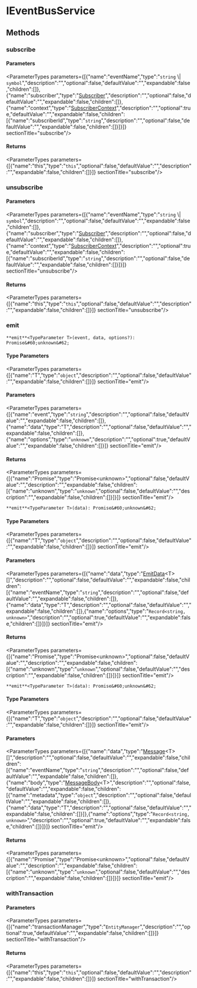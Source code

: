 
# IEventBusService

## Methods

### subscribe

#### Parameters

<ParameterTypes parameters={[{"name":"eventName","type":"`string` \\| `symbol`","description":"","optional":false,"defaultValue":"","expandable":false,"children":[]},{"name":"subscriber","type":"[Subscriber](../types/types.EventBusTypes.Subscriber.mdx)","description":"","optional":false,"defaultValue":"","expandable":false,"children":[]},{"name":"context","type":"[SubscriberContext](../types/types.EventBusTypes.SubscriberContext.mdx)","description":"","optional":true,"defaultValue":"","expandable":false,"children":[{"name":"subscriberId","type":"`string`","description":"","optional":false,"defaultValue":"","expandable":false,"children":[]}]}]}  sectionTitle="subscribe"/>

#### Returns

<ParameterTypes parameters={[{"name":"this","type":"`this`","optional":false,"defaultValue":"","description":"","expandable":false,"children":[]}]}  sectionTitle="subscribe"/>

### unsubscribe

#### Parameters

<ParameterTypes parameters={[{"name":"eventName","type":"`string` \\| `symbol`","description":"","optional":false,"defaultValue":"","expandable":false,"children":[]},{"name":"subscriber","type":"[Subscriber](../types/types.EventBusTypes.Subscriber.mdx)","description":"","optional":false,"defaultValue":"","expandable":false,"children":[]},{"name":"context","type":"[SubscriberContext](../types/types.EventBusTypes.SubscriberContext.mdx)","description":"","optional":true,"defaultValue":"","expandable":false,"children":[{"name":"subscriberId","type":"`string`","description":"","optional":false,"defaultValue":"","expandable":false,"children":[]}]}]}  sectionTitle="unsubscribe"/>

#### Returns

<ParameterTypes parameters={[{"name":"this","type":"`this`","optional":false,"defaultValue":"","description":"","expandable":false,"children":[]}]}  sectionTitle="unsubscribe"/>

### emit

`**emit**<TypeParameter T>(event, data, options?): Promise&#60;unknown&#62;`

#### Type Parameters

<ParameterTypes parameters={[{"name":"T","type":"`object`","description":"","optional":false,"defaultValue":"","expandable":false,"children":[]}]}  sectionTitle="emit"/>

#### Parameters

<ParameterTypes parameters={[{"name":"event","type":"`string`","description":"","optional":false,"defaultValue":"","expandable":false,"children":[]},{"name":"data","type":"T","description":"","optional":false,"defaultValue":"","expandable":false,"children":[]},{"name":"options","type":"`unknown`","description":"","optional":true,"defaultValue":"","expandable":false,"children":[]}]}  sectionTitle="emit"/>

#### Returns

<ParameterTypes parameters={[{"name":"Promise","type":"Promise&#60;unknown&#62;","optional":false,"defaultValue":"","description":"","expandable":false,"children":[{"name":"unknown","type":"`unknown`","optional":false,"defaultValue":"","description":"","expandable":false,"children":[]}]}]}  sectionTitle="emit"/>

`**emit**<TypeParameter T>(data): Promise&#60;unknown&#62;`

#### Type Parameters

<ParameterTypes parameters={[{"name":"T","type":"`object`","description":"","optional":false,"defaultValue":"","expandable":false,"children":[]}]}  sectionTitle="emit"/>

#### Parameters

<ParameterTypes parameters={[{"name":"data","type":"[EmitData](../types/types.EventBusTypes.EmitData.mdx)&#60;T&#62;[]","description":"","optional":false,"defaultValue":"","expandable":false,"children":[{"name":"eventName","type":"`string`","description":"","optional":false,"defaultValue":"","expandable":false,"children":[]},{"name":"data","type":"T","description":"","optional":false,"defaultValue":"","expandable":false,"children":[]},{"name":"options","type":"`Record<string, unknown>`","description":"","optional":true,"defaultValue":"","expandable":false,"children":[]}]}]}  sectionTitle="emit"/>

#### Returns

<ParameterTypes parameters={[{"name":"Promise","type":"Promise&#60;unknown&#62;","optional":false,"defaultValue":"","description":"","expandable":false,"children":[{"name":"unknown","type":"`unknown`","optional":false,"defaultValue":"","description":"","expandable":false,"children":[]}]}]}  sectionTitle="emit"/>

`**emit**<TypeParameter T>(data): Promise&#60;unknown&#62;`

#### Type Parameters

<ParameterTypes parameters={[{"name":"T","type":"`object`","description":"","optional":false,"defaultValue":"","expandable":false,"children":[]}]}  sectionTitle="emit"/>

#### Parameters

<ParameterTypes parameters={[{"name":"data","type":"[Message](../types/types.EventBusTypes.Message.mdx)&#60;T&#62;[]","description":"","optional":false,"defaultValue":"","expandable":false,"children":[{"name":"eventName","type":"`string`","description":"","optional":false,"defaultValue":"","expandable":false,"children":[]},{"name":"body","type":"[MessageBody](../types/types.EventBusTypes.MessageBody.mdx)&#60;T&#62;","description":"","optional":false,"defaultValue":"","expandable":false,"children":[{"name":"metadata","type":"`object`","description":"","optional":false,"defaultValue":"","expandable":false,"children":[]},{"name":"data","type":"T","description":"","optional":false,"defaultValue":"","expandable":false,"children":[]}]},{"name":"options","type":"`Record<string, unknown>`","description":"","optional":true,"defaultValue":"","expandable":false,"children":[]}]}]}  sectionTitle="emit"/>

#### Returns

<ParameterTypes parameters={[{"name":"Promise","type":"Promise&#60;unknown&#62;","optional":false,"defaultValue":"","description":"","expandable":false,"children":[{"name":"unknown","type":"`unknown`","optional":false,"defaultValue":"","description":"","expandable":false,"children":[]}]}]}  sectionTitle="emit"/>

### withTransaction

#### Parameters

<ParameterTypes parameters={[{"name":"transactionManager","type":"`EntityManager`","description":"","optional":true,"defaultValue":"","expandable":false,"children":[]}]}  sectionTitle="withTransaction"/>

#### Returns

<ParameterTypes parameters={[{"name":"this","type":"`this`","optional":false,"defaultValue":"","description":"","expandable":false,"children":[]}]}  sectionTitle="withTransaction"/>
